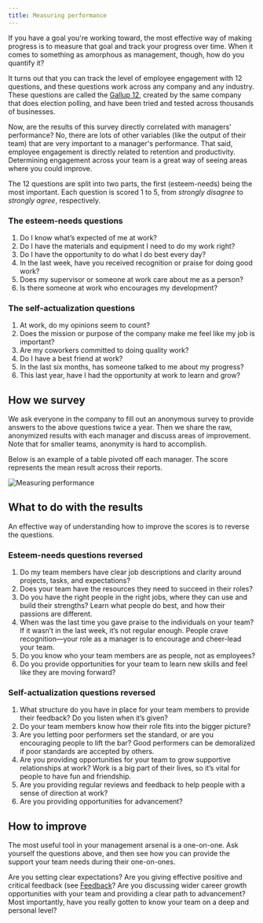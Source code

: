 ```yaml
---
title: Measuring performance
---
```



If you have a goal you're working toward, the most effective way of making progress is to measure that goal and track your progress over time. When it comes to something as amorphous as management, though, how do you quantify it?

It turns out that you can track the level of employee engagement with 12 questions, and these questions work across any company and any industry. These questions are called the [Gallup 12](https://q12.gallup.com/), created by the same company that does election polling, and have been tried and tested across thousands of businesses.

Now, are the results of this survey directly correlated with managers’ performance? No, there are lots of other variables (like the output of their team) that are very important to a manager's performance. That said, employee engagement is directly related to retention and productivity. Determining engagement across your team is a great way of seeing areas where you could improve.

The 12 questions are split into two parts, the first (esteem-needs) being the most important. Each question is scored 1 to 5, from *strongly disagree* to *strongly agree*, respectively.

### The esteem-needs questions

1. Do I know what’s expected of me at work?
2. Do I have the materials and equipment I need to do my work right?
3. Do I have the opportunity to do what I do best every day?
4. In the last week, have you received recognition or praise for doing good work?
5. Does my supervisor or someone at work care about me as a person?
6. Is there someone at work who encourages my development?

### The self-actualization questions

1. At work, do my opinions seem to count?
2. Does the mission or purpose of the company make me feel like my job is important?
3. Are my coworkers committed to doing quality work?
4. Do I have a best friend at work?
5. In the last six months, has someone talked to me about my progress?
6. This last year, have I had the opportunity at work to learn and grow?

## How we survey

We ask everyone in the company to fill out an anonymous survey to provide answers to the above questions twice a year. Then we share the raw, anonymized results with each manager and discuss areas of improvement. Note that for smaller teams, anonymity is hard to accomplish.

Below is an example of a table pivoted off each manager. The score represents the mean result across their reports.

![Measuring performance](/chapters/working-as-a-team/measuring-performance.png)

## What to do with the results

An effective way of understanding how to improve the scores is to reverse the questions.

### Esteem-needs questions reversed

1. Do my team members have clear job descriptions and clarity around projects, tasks, and expectations?
2. Does your team have the resources they need to succeed in their roles?
3. Do you have the right people in the right jobs, where they can use and build their strengths? Learn what people do best, and how their passions are different.
4. When was the last time you gave praise to the individuals on your team? If it wasn’t in the last week, it’s not regular enough. People crave recognition—your role as a manager is to encourage and cheer-lead your team.
5. Do you know who your team members are as people, not as employees?
6. Do you provide opportunities for your team to learn new skills and feel like they are moving forward?

### Self-actualization questions reversed

1. What structure do you have in place for your team members to provide their feedback? Do you listen when it’s given?
2. Do your team members know how their role fits into the bigger picture?
3. Are you letting poor performers set the standard, or are you encouraging people to lift the bar? Good performers can be demoralized if poor standards are accepted by others.
4. Are you providing opportunities for your team to grow supportive relationships at work? Work is a big part of their lives, so it’s vital for people to have fun and friendship.
5. Are you providing regular reviews and feedback to help people with a sense of direction at work?
6. Are you providing opportunities for advancement?

## How to improve

The most useful tool in your management arsenal is a one-on-one. Ask yourself the questions above, and then see how you can provide the support your team needs during their one-on-ones.

Are you setting clear expectations? Are you giving effective positive and critical feedback (see [Feedback](/coaching-and-feedback/feedback)? Are you discussing wider career growth opportunities with your team and providing a clear path to advancement? Most importantly, have you really gotten to know your team on a deep and personal level?